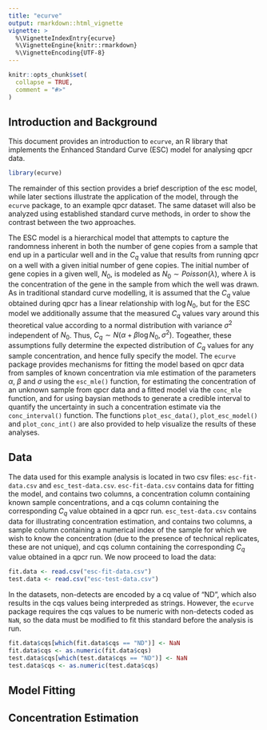 ```yaml
---
title: "ecurve"
output: rmarkdown::html_vignette
vignette: >
  %\VignetteIndexEntry{ecurve}
  %\VignetteEngine{knitr::rmarkdown}
  %\VignetteEncoding{UTF-8}
---
```


```r
knitr::opts_chunk$set(
  collapse = TRUE,
  comment = "#>"
)
```

## Introduction and Background

This document provides an introduction to `ecurve`, an R library that implements the Enhanced Standard Curve (ESC) model for analysing qpcr data.
```r
library(ecurve)
```
The remainder of this section provides a brief description of the esc model, while later sections illustrate the application of the model, through the `ecurve` package, to an example qpcr dataset. The same dataset will also be analyzed using established standard curve methods, in order to show the contrast between the two approaches.

The ESC model is a hierarchical model that attempts to capture the randomness inherent in both the number of gene copies from a sample that end up in a particular well and in the $C_q$ value that results from running qpcr on a well with a given initial number of gene copies. The initial number of gene copies in a given well, $N_0$, is modeled as $N_0 \sim Poisson(\lambda)$, where $\lambda$ is the concentration of the gene in the sample from which the well was drawn. As in traditional standard curve modelling, it is assumed that the $C_q$ value obtained during qpcr has a linear relationship with $\log N_0$, but for the ESC model we additionally assume that the measured $C_q$ values vary around this theoretical value according to a normal distribution with variance $\sigma^2$ independent of $N_0$. Thus, $C_q \sim N(\alpha + \beta \log N_0, \sigma^2)$. Togeather, these assumptions fully determine the expected distribution of $C_q$ values for any sample concentration, and hence fully specify the model. The `ecurve` package provides mechanisms for fitting the model based on qpcr data from samples of known concentration via mle estimation of the parameters $\alpha$, $\beta$ and $\sigma$ using the `esc_mle()` function, for estimating the concentration of an unknown sample from qpcr data and a fitted model via the `conc_mle` function, and for using baysian methods to generate a credible interval to quantify the uncertainty in such a concentration estimate via the `conc_interval()` function. The functions `plot_esc_data()`, `plot_esc_model()` and `plot_conc_int()` are also provided to help visualize the results of these analyses.

## Data

The data used for this example analysis is located in two csv files: `esc-fit-data.csv` and `esc_test-data.csv`. `esc-fit-data.csv` contains data for fitting the model, and contains two columns, a concentration column containing known sample concentrations, and a cqs column containing the corresponding $C_q$ value obtained in a qpcr run. `esc_test-data.csv` contains data for illustrating concentration estimation, and contains two columns, a sample column containing a numerical index of the sample for which we wish to know the concentration (due to the presence of technical replicates, these are not unique), and  cqs column containing the corresponding $C_q$ value obtained in a qpcr run. We now proceed to load the data:
```r
fit.data <- read.csv("esc-fit-data.csv")
test.data <- read.csv("esc-test-data.csv")
```
In the datasets, non-detects are encoded by a cq value of "ND", which also results in the cqs values being interpreded as strings. However, the `ecurve` package requires the cqs values to be numeric with non-detects coded as `NaN`, so the data must be modified to fit this standard before the analysis is run.
```r
fit.data$cqs[which(fit.data$cqs == "ND")] <- NaN
fit.data$cqs <- as.numeric(fit.data$cqs)
test.data$cqs[which(test.data$cqs == "ND")] <- NaN
test.data$cqs <- as.numeric(test.data$cqs)
```

## Model Fitting

## Concentration Estimation
